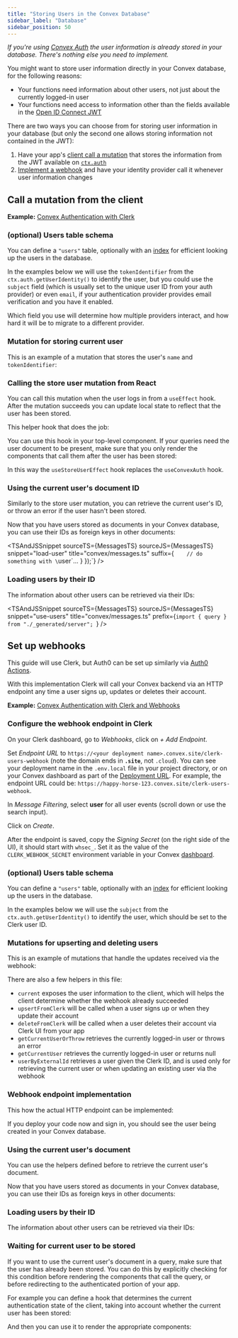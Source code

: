 ```yaml
---
title: "Storing Users in the Convex Database"
sidebar_label: "Database"
sidebar_position: 50
---
```



_If you're using [Convex Auth](/docs/auth/convex-auth.mdx) the user information
is already stored in your database. There's nothing else you need to implement._

You might want to store user information directly in your Convex database, for
the following reasons:

- Your functions need information about other users, not just about the
  currently logged-in user
- Your functions need access to information other than the fields available in
  the [Open ID Connect JWT](/docs/auth/functions-auth.mdx)

There are two ways you can choose from for storing user information in your
database (but only the second one allows storing information not contained in
the JWT):

1. Have your app's [client call a mutation](#call-a-mutation-from-the-client)
   that stores the information from the JWT available on
   [`ctx.auth`](/api/interfaces/server.Auth)
2. [Implement a webhook](#set-up-webhooks) and have your identity provider call
   it whenever user information changes

## Call a mutation from the client

**Example:**
[Convex Authentication with Clerk](https://github.com/get-convex/convex-demos/tree/main/users-and-clerk)

### (optional) Users table schema

You can define a `"users"` table, optionally with an
[index](/docs/database/indexes/indexes.md) for efficient looking up the users in
the database.

In the examples below we will use the `tokenIdentifier` from the
`ctx.auth.getUserIdentity()` to identify the user, but you could use the
`subject` field (which is usually set to the unique user ID from your auth
provider) or even `email`, if your authentication provider provides email
verification and you have it enabled.

Which field you use will determine how multiple providers interact, and how hard
it will be to migrate to a different provider.

<Snippet source={Schema} snippet="user" title="convex/schema.ts" />

### Mutation for storing current user

This is an example of a mutation that stores the user's `name` and
`tokenIdentifier`:

<TSAndJSSnippet sourceTS={UsersTS} sourceJS={UsersTS} title="convex/users.js" />

### Calling the store user mutation from React

You can call this mutation when the user logs in from a `useEffect` hook. After
the mutation succeeds you can update local state to reflect that the user has
been stored.

This helper hook that does the job:

<TSAndJSSnippet
  sourceTS={useStoreUserEffectTS}
  sourceJS={useStoreUserEffectJS}
  title="src/useStoreUserEffect.ts"
/>

You can use this hook in your top-level component. If your queries need the user
document to be present, make sure that you only render the components that call
them after the user has been stored:

<TSAndJSSnippet sourceTS={App} sourceJS={App} title="src/App.tsx" />

In this way the `useStoreUserEffect` hook replaces the `useConvexAuth` hook.

### Using the current user's document ID

Similarly to the store user mutation, you can retrieve the current user's ID, or
throw an error if the user hasn't been stored.

Now that you have users stored as documents in your Convex database, you can use
their IDs as foreign keys in other documents:

<TSAndJSSnippet
  sourceTS={MessagesTS}
  sourceJS={MessagesTS}
  snippet="load-user"
  title="convex/messages.ts"
  suffix={`    // do something with \`user\`...
  }
});`}
/>

### Loading users by their ID

The information about other users can be retrieved via their IDs:

<TSAndJSSnippet
  sourceTS={MessagesTS}
  sourceJS={MessagesTS}
  snippet="use-users"
  title="convex/messages.ts"
  prefix={`import { query } from "./_generated/server";
`}
/>

## Set up webhooks

This guide will use Clerk, but Auth0 can be set up similarly via
[Auth0 Actions](https://auth0.com/docs/customize/actions/actions-overview).

With this implementation Clerk will call your Convex backend via an HTTP
endpoint any time a user signs up, updates or deletes their account.

**Example:**
[Convex Authentication with Clerk and Webhooks](https://github.com/get-convex/convex-demos/tree/main/users-and-clerk-webhooks)

### Configure the webhook endpoint in Clerk

On your Clerk dashboard, go to _Webhooks_, click on _+ Add Endpoint_.

Set _Endpoint URL_ to
`https://<your deployment name>.convex.site/clerk-users-webhook` (note the
domain ends in **`.site`**, not `.cloud`). You can see your deployment name in
the `.env.local` file in your project directory, or on your Convex dashboard as
part of the [Deployment URL](/docs/dashboard/deployments/settings.md). For
example, the endpoint URL could be:
`https://happy-horse-123.convex.site/clerk-users-webhook`.

In _Message Filtering_, select **user** for all user events (scroll down or use
the search input).

Click on _Create_.

After the endpoint is saved, copy the _Signing Secret_ (on the right side of the
UI), it should start with `whsec_`. Set it as the value of the
`CLERK_WEBHOOK_SECRET` environment variable in your Convex
[dashboard](https://dashboard.convex.dev).

### (optional) Users table schema

You can define a `"users"` table, optionally with an
[index](/docs/database/indexes/indexes.md) for efficient looking up the users in
the database.

In the examples below we will use the `subject` from the
`ctx.auth.getUserIdentity()` to identify the user, which should be set to the
Clerk user ID.

<Snippet source={WebhooksSchema} snippet="table" title="convex/schema.ts" />

### Mutations for upserting and deleting users

This is an example of mutations that handle the updates received via the
webhook:

<TSAndJSSnippet
  sourceTS={WebhookMutations}
  sourceJS={WebhookMutations}
  title="convex/users.ts"
/>

There are also a few helpers in this file:

- `current` exposes the user information to the client, which will helps the
  client determine whether the webhook already succeeded
- `upsertFromClerk` will be called when a user signs up or when they update
  their account
- `deleteFromClerk` will be called when a user deletes their account via Clerk
  UI from your app
- `getCurrentUserOrThrow` retrieves the currently logged-in user or throws an
  error
- `getCurrentUser` retrieves the currently logged-in user or returns null
- `userByExternalId` retrieves a user given the Clerk ID, and is used only for
  retrieving the current user or when updating an existing user via the webhook

### Webhook endpoint implementation

This how the actual HTTP endpoint can be implemented:

<TSAndJSSnippet
  sourceTS={WebhookEndpoint}
  sourceJS={WebhookEndpoint}
  title="convex/http.ts"
/>

If you deploy your code now and sign in, you should see the user being created
in your Convex database.

### Using the current user's document

You can use the helpers defined before to retrieve the current user's document.

Now that you have users stored as documents in your Convex database, you can use
their IDs as foreign keys in other documents:

<TSAndJSSnippet
  sourceTS={WebhookMessages}
  sourceJS={WebhookMessages}
  snippet="current-user"
  title="convex/messages.ts"
/>

### Loading users by their ID

The information about other users can be retrieved via their IDs:

<TSAndJSSnippet
  sourceTS={MessagesTS}
  sourceJS={MessagesTS}
  snippet="use-users"
  title="convex/messages.ts"
/>

### Waiting for current user to be stored

If you want to use the current user's document in a query, make sure that the
user has already been stored. You can do this by explicitly checking for this
condition before rendering the components that call the query, or before
redirecting to the authenticated portion of your app.

For example you can define a hook that determines the current authentication
state of the client, taking into account whether the current user has been
stored:

<TSAndJSSnippet
  sourceTS={WebhookHook}
  sourceJS={WebhookHook}
  title="src/useCurrentUser.ts"
/>

And then you can use it to render the appropriate components:

<TSAndJSSnippet
  sourceTS={WebhookClient}
  sourceJS={WebhookClient}
  snippet="client-blocking"
  title="src/App.tsx"
/>
